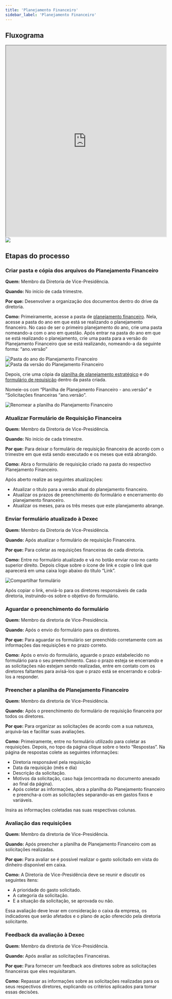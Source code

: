 ```yaml
---
title: 'Planejamento Financeiro'
sidebar_label: 'Planejamento Financeiro'
---
```



## Fluxograma

<iframe
  style={{ border: 'none', borderRadius: 4 + 'px' }}
  width='100%'
  height='600'
  src='https://whimsical.com/embed/WAw9F4QCCbc7UENTtSYTZb'
></iframe>

<image src={fluxograma} hideLegend />

## Etapas do processo

### Criar pasta e cópia dos arquivos do Planejamento Financeiro

**Quem:** Membro da Diretoria de Vice-Presidência.

**Quando:** No início de cada trimestre.

**Por que:** Desenvolver a organização dos documentos dentro do drive da diretoria.

**Como:** Primeiramente, acesse a pasta de [planejamento financeiro](https://drive.google.com/drive/u/1/folders/1orNVnmp76poLe9TfNuCVhvMp54ZdNDtZ). Nela, acesse a pasta do ano em que está se realizando o planejamento financeiro. No caso de ser o primeiro planejamento do ano, crie uma pasta nomeando-a com o ano em questão.
Após entrar na pasta do ano em que se está realizando o planejamento, crie uma pasta para a versão do Planejamento Financeiro que se está realizando, nomeando-a da seguinte forma: “ano.versão”

<image src={img1} alt='Pasta do ano do Planejamento Financeiro' width={600} />

<image src={img2} alt='Pasta da versão do Planejamento Financeiro' width={300} />

Depois, crie uma cópia da [planilha de planejamento estratégico](https://docs.google.com/spreadsheets/d/1sWPvtkKODqOSL77_IAS5Y03TKA8J4Y2n/edit#gid=1859464063) e do [formulário de requisição](https://docs.google.com/forms/d/1JWWLW3WYpWiT_6VsL8na9JtPqu9nyg3gKt6oY64deqY/edit) dentro da pasta criada.

Nomeie-os com “Planilha de Planejamento Financeiro - ano.versão” e “Solicitações financeiras “ano.versão”.

<image src={img3} alt='Renomear a planilha do Planejamento Financeiro' width={600} />

### Atualizar Formulário de Requisição Financeira

**Quem:** Membro da Diretoria de Vice-Presidência.

**Quando:** No início de cada trimestre.

**Por que:** Para deixar o formulário de requisição financeira de acordo com o trimestre em que está sendo executado e os meses que está abrangido.

**Como:** Abra o formulário de requisição criado na pasta do respectivo Planejamento Financeiro.

Após aberto realize as seguintes atualizações:

- Atualizar o título para a versão atual do planejamento financeiro.
- Atualizar os prazos de preenchimento do formulário e encerramento do planejamento financeiro.
- Atualizar os meses, para os três meses que este planejamento abrange.

### Enviar formulário atualizado à Dexec

**Quem:** Membro da Diretoria de Vice-Presidência.

**Quando:** Após atualizar o formulário de requisição Financeira.

**Por que:** Para coletar as requisições financeiras de cada diretoria.

**Como:** Entre no formulário atualizado e vá no botão enviar roxo no canto superior direito. Depois clique sobre o ícone de link e copie o link que aparecerá em uma caixa logo abaixo
do título “Link”.

<image src={img4} alt='Compartilhar formulário' width={600} />

Após copiar o link, enviá-lo para os diretores responsáveis de cada diretoria, instruindo-os sobre o objetivo do formulário.

### Aguardar o preenchimento do formulário

**Quem:** Membro da diretoria de Vice-Presidência.

**Quando:** Após o envio do formulário para os diretores.

**Por que:** Para aguardar os formulário ser preenchido corretamente com as informações das requisições e no prazo correto.

**Como:** Após o envio do formulário, aguarde o prazo estabelecido no formulário para o seu preenchimento. Caso o prazo esteja se encerrando e as solicitações não estejam sendo realizadas, entre em contato com os diretores faltantes para avisá-los que o prazo está se encerrando e cobrá-los a responder.

### Preencher a planilha de Planejamento Financeiro

**Quem:** Membro da diretoria de Vice-Presidência.

**Quando:** Após o preenchimento do formulário de requisição financeira por todos os diretores.

**Por que:** Para organizar as solicitações de acordo com a sua natureza, arquivá-las e facilitar suas avaliações.

**Como:** Primeiramente, entre no formulário utilizado para coletar as requisições. Depois, no topo da página clique sobre o texto “Respostas”. Na página de respostas colete as seguintes informações:

- Diretoria responsável pela requisição
- Data da requisição (mês e dia)
- Descrição da solicitação.
- Motivos da solicitação, caso haja (encontrada no documento anexado ao final da página).
- Após coletar as informações, abra a planilha do Planejamento financeiro e preencha-a com as solicitações separando-as em gastos fixos e variáveis.

Insira as informações coletadas nas suas respectivas colunas.

### Avaliação das requisições

**Quem:** Membro da diretoria de Vice-Presidência.

**Quando:** Após preencher a planilha de Planejamento Financeiro com as solicitações realizadas.

**Por que:** Para avaliar se é possível realizar o gasto solicitado em vista do dinheiro disponível em caixa.

**Como:** A Diretoria de Vice-Presidência deve se reunir e discutir os seguintes itens:

- A prioridade do gasto solicitado.
- A categoria da solicitação.
- E a situação da solicitação, se aprovada ou não.

Essa avaliação deve levar em consideração o caixa da empresa, os indicadores que serão afetados e o plano de ação oferecido pela diretoria solicitante.

### Feedback da avaliação à Dexec

**Quem:** Membro da diretoria de Vice-Presidência.

**Quando:** Após avaliar as solicitações Financeiras.

**Por que:** Para fornecer um feedback aos diretores sobre as solicitações financeiras que eles requisitaram.

**Como:** Repassar as informações sobre as solicitações realizadas para os seus respectivos diretores, explicando os critérios aplicados para tomar essas decisões.
